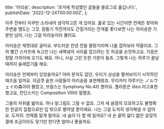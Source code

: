   title: '아리송',
  description: '과거에 작성했던 글들을 블로그로 옮깁니다.',
  publishDate: '2022-12-24T00:00:00Z',
};

아주 전부터 자꾸만 소리내어 생각하고픈 게 있어요. 홀로 있는 시간이면 언제든 찾아와 주변을 맴도는 그것. 잠들기 직전까지도 간질거리는 안개를 좇다보면 나는 아리송한 기분만 남아, 나는 그걸 아리송이라 불러요.

아리송은 제멋대로 굴어요. 부드러운 린넨 천을 팔랑거리며 나를 잡아보라 약올리죠. 그의 빨간 스카프에 속고만 나는 새벽녘의 서리를 잡으려는 듯 허공을 손짓하고요. 가끔은 정말 가까이에 오기도 해요. 아니, 사실 그런 듯한 기분이 들죠. 그렇게 나는 하루가 끝날 때까지 술래잡기를 해요.

아리송은 언제부터 있었을까요? 아마 문자도 없던, 우리가 상상을 펼쳐보이기 시작하던 때즈음 일까요. 지금껏 숱한 사람들이 아리송을 표현해왔죠. 무리카미 하루키는 ノルウェイの森이라 불렀고, 브람스는 Symphony No.4라 했어요. 플라톤은 ἰδέα 라고표현했고요, 칸딘스키는 Composition VIII라 말했죠.

그들의 자취를 밟아요. 허나 밑그림도 그릴 수 없죠. 그저 세 음절의 모호하고도 불명확한 한글의 집합으로만 입 밖으로 뱉어낼 뿐이에요. 나는 그걸 도저히 생각해낼 수 없어요. 도저히. 언제쯤 알게 될까요. 내 숨이 다 할 때 일까요? 내 손 끝의 얇디 얇은 살갗의 결에 조금이라도 닿기만 한다면 얼마나 좋을까요.
